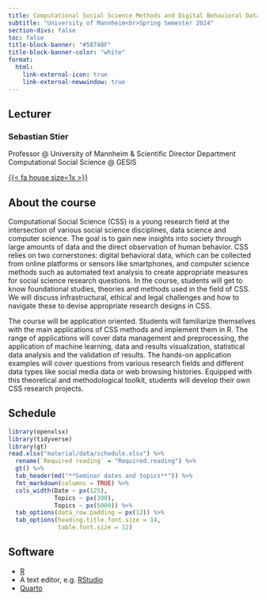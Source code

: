```yaml
---
title: Computational Social Science Methods and Digital Behavioral Data
subtitle: "University of Mannheim<br>Spring Semester 2024"
section-divs: false
toc: false
title-block-banner: "#58748F"
title-block-banner-color: "white"
format:
  html:
    link-external-icon: true
    link-external-newwindow: true
---
```



## Lecturer

### Sebastian Stier
Professor @ University of Mannheim & Scientific Director Department Computational Social Science @ GESIS


[{{< fa house size=1x >}}](https://sebastianstier.com)


## About the course

Computational Social Science (CSS) is a young research field at the intersection of various social science disciplines, data science and computer science. The goal is to gain new insights into society through large amounts of data and the direct observation of human behavior. CSS relies on two cornerstones: digital behavioral data, which can be collected from online platforms or sensors like smartphones, and computer science methods such as automated text analysis to create appropriate measures for social science research questions. In the course, students will get to know foundational studies, theories and methods used in the field of CSS. We will discuss infrastructural, ethical and legal challenges and how to navigate these to devise appropriate research designs in CSS.

The course will be application oriented. Students will familiarize themselves with the main applications of CSS methods and implement them in R. The range of applications will cover data management and preprocessing, the application of machine learning, data and results visualization, statistical data analysis and the validation of results. The hands-on application examples will cover questions from various research fields and different data types like social media data or web browsing histories. Equipped with this theoretical and methodological toolkit, students will develop their own CSS research projects.

## Schedule

```r
library(openxlsx)
library(tidyverse)
library(gt)
read.xlsx("material/data/schedule.xlsx") %>%
  rename(`Required reading` = "Required.reading") %>%
  gt() %>%
  tab_header(md("**Seminar dates and topics**")) %>%
  fmt_markdown(columns = TRUE) %>%
  cols_width(Date ~ px(125),
             Topics ~ px(300),
             Topics ~ px(5000)) %>% 
  tab_options(data_row.padding = px(12)) %>%  
  tab_options(heading.title.font.size = 14,
              table.font.size = 12) 

```


## Software
- [R](https://cran.rstudio.com)
- A text editor, e.g. [RStudio](https://posit.co/download/rstudio-desktop/)
- [Quarto](https://quarto.org)
